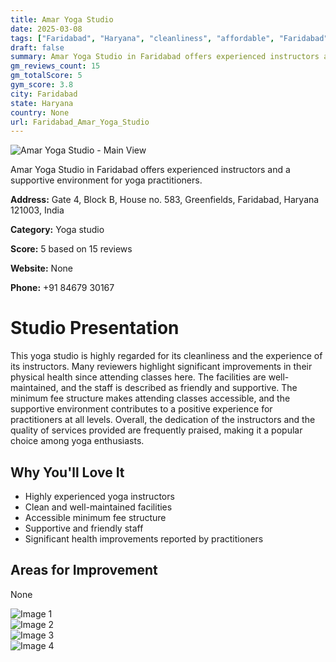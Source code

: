 ```yaml
---
title: Amar Yoga Studio
date: 2025-03-08
tags: ["Faridabad", "Haryana", "cleanliness", "affordable", "Faridabad"]  
draft: false
summary: Amar Yoga Studio in Faridabad offers experienced instructors and a supportive environment for yoga practitioners.
gm_reviews_count: 15
gm_totalScore: 5
gym_score: 3.8
city: Faridabad
state: Haryana
country: None
url: Faridabad_Amar_Yoga_Studio
---
```


<div className="aspect-[16/9] relative my-8">
  <img 
    src="https://lh5.googleusercontent.com/p/AF1QipNHvNTZ7dPBx3LCsLmSL_YgJGGBiHXZ4ao9XQ63=w1920-h1080-k-no"
    alt="Amar Yoga Studio - Main View"
    className="object-cover absolute inset-0 w-full h-full rounded-lg"
  />
</div>

Amar Yoga Studio in Faridabad offers experienced instructors and a supportive environment for yoga practitioners.

**Address:** Gate 4, Block B, House no. 583, Greenfields, Faridabad, Haryana 121003, India

**Category:** Yoga studio

**Score:** 5 based on 15 reviews

**Website:** None

**Phone:** +91 84679 30167

# Studio Presentation

This yoga studio is highly regarded for its cleanliness and the experience of its instructors. Many reviewers highlight significant improvements in their physical health since attending classes here. The facilities are well-maintained, and the staff is described as friendly and supportive. The minimum fee structure makes attending classes accessible, and the supportive environment contributes to a positive experience for practitioners at all levels. Overall, the dedication of the instructors and the quality of services provided are frequently praised, making it a popular choice among yoga enthusiasts.



## Why You'll Love It

- Highly experienced yoga instructors
- Clean and well-maintained facilities
- Accessible minimum fee structure
- Supportive and friendly staff
- Significant health improvements reported by practitioners

## Areas for Improvement

None

<div className="grid grid-cols-1 xl:grid-cols-2 gap-4 my-8">
<div className="aspect-[4/3] relative"><img src="https://lh5.googleusercontent.com/p/AF1QipNds0_YMPd_T9jDAqt_TLmnwY4JDRFvDkA8-CNR=w1920-h1080-k-no" alt="Image 1" className="object-cover absolute inset-0 w-full h-full rounded-lg" /></div>
<div className="aspect-[4/3] relative"><img src="https://lh5.googleusercontent.com/p/AF1QipOt4TtH4yNqbO1yTkOWYJBku8vPet8P2b-oVSdm=w1920-h1080-k-no" alt="Image 2" className="object-cover absolute inset-0 w-full h-full rounded-lg" /></div>
<div className="aspect-[4/3] relative"><img src="https://lh5.googleusercontent.com/p/AF1QipPk-DySNSjwJ-CiJ1hW0E2J7Hn3aNgMVoOKLmHh=w1920-h1080-k-no" alt="Image 3" className="object-cover absolute inset-0 w-full h-full rounded-lg" /></div>
<div className="aspect-[4/3] relative"><img src="https://lh5.googleusercontent.com/p/AF1QipPMEB99uQb81Lf0cU_dr8yf9slI3KjU7kJY4SdM=w1920-h1080-k-no" alt="Image 4" className="object-cover absolute inset-0 w-full h-full rounded-lg" /></div>
</div>